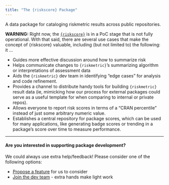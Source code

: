 ```yaml
---
title: "The {riskscore} Package"
---
```


A data package for cataloging riskmetric results across public repositories.

**WARNING:** Right now, the [`{riskscore}`](https://github.com/pharmaR/riskscore) is in a PoC stage that is not fully operational. With that said, there are several use cases that make the concept of {riskscore} valuable, including (but not limited to) the following: it ...

-   Guides more effective discussion around how to summarize risk
-   Helps communicate changes to `{riskmetric}`'s summarizing algorithm or interpretations of assessment data
-   Aids the `{riskmetric}` dev team in identifying "edge cases" for analysis and code refinement.
-   Provides a channel to distribute handy tools for building `{riskmetric}` result data (ie, mimicking how our process for external packages could serve as a useful template for when comparing to internal or private repos).
-   Allows everyone to report risk scores in terms of a "CRAN percentile" instead of just some arbitrary numeric value.
-   Establishes a central repository for package scores, which can be used for many applications, like generating badge scores or trending in a package's score over time to measure performance.

------------------------------------------------------------------------

#### Are you interested in supporting package development?

We could always use extra help/feedback! Please consider one of the following options:

-   [Propose a feature](https://github.com/pharmaR/riskscore/issues/new) for us to consider
-   [Join the dev team](https://www.pharmar.org/contribute/) - extra hands make light work
